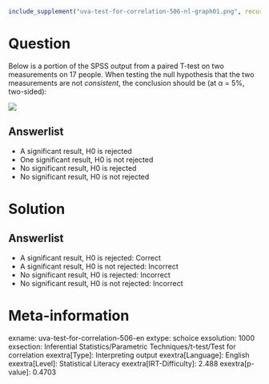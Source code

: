 ```r
include_supplement("uva-test-for-correlation-506-nl-graph01.png", recursive = TRUE)
```

Question
========

Below is a portion of the SPSS output from a paired T-test on two measurements on 17 people. When testing the null hypothesis that the two measurements are not *consistent*, the conclusion should be (at α
= 5%, two-sided):

![](uva-test-for-correlation-506-nl-graph01.png)

Answerlist
----------

* A significant result, H0 is rejected
* One significant result, H0 is not rejected
* No significant result, H0 is rejected
* No significant result, H0 is not rejected

Solution
========

Answerlist
----------

* A significant result, H0 is rejected: Correct
* A significant result, H0 is not rejected: Incorrect
* No significant result, H0 is rejected: Incorrect
* No significant result, H0 is not rejected: Incorrect

Meta-information
================
exname: uva-test-for-correlation-506-en
extype: schoice
exsolution: 1000
exsection: Inferential Statistics/Parametric Techniques/t-test/Test for correlation
exextra[Type]: Interpreting output
exextra[Language]: English
exextra[Level]: Statistical Literacy
exextra[IRT-Difficulty]: 2.488
exextra[p-value]: 0.4703
